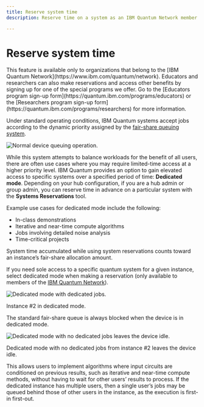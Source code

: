```yaml
---
title: Reserve system time
description: Reserve time on a system as an IBM Quantum Network member

---
```


# Reserve system time

<Admonition type="tip" title="Important">
  This feature is available only to organizations that belong to the [IBM Quantum Network](https://www.ibm.com/quantum/network). Educators and researchers can also make reservations and access other benefits by signing up for one of the special programs we offer. Go to the [Educators program sign-up form](https://quantum.ibm.com/programs/educators) or the [Researchers program sign-up form](https://quantum.ibm.com/programs/researchers) for more information.
</Admonition>

Under standard operating conditions, IBM Quantum systems accept jobs according to the dynamic priority assigned by the [fair-share queuing system](fair-share-queue).

![Normal device queuing operation.](/images/migration/normal_queue_with_providers1.jpg)

While this system attempts to balance workloads for the benefit of all users, there are often use cases where you may require limited-time access at a higher priority level. IBM Quantum provides an option to gain elevated access to specific systems over a specified period of time: **Dedicated mode**. Depending on your hub configuration, if you are a hub admin or group admin, you can reserve time in advance on a particular system with the **Systems Reservations** tool.

Example use cases for dedicated mode include the following:

- In-class demonstrations
- Iterative and near-time compute algorithms
- Jobs involving detailed noise analysis
- Time-critical projects

<Admonition type="info" title="System reservations and fair-share allocation">
  System time accumulated while using system reservations counts toward an instance’s fair-share allocation amount.
</Admonition>

If you need sole access to a specific quantum system for a given instance, select dedicated mode when making a reservation (only available to members of the [IBM Quantum Network](https://www.ibm.com/quantum/network)).

![Dedicated mode with dedicated jobs.](/images/migration/dedicated_queue1.jpg)

Instance #2 in dedicated mode.

The standard fair-share queue is always blocked when the device is in dedicated mode.

![Dedicated mode with no dedicated jobs leaves the device idle.](/images/migration/dedicated_queue_no_jobs1.jpg)

Dedicated mode with no dedicated jobs from instance #2 leaves the device idle.

This allows users to implement algorithms where input circuits are conditioned on previous results, such as iterative and near-time compute methods, without having to wait for other users’ results to process. If the dedicated instance has multiple users, then a single user’s jobs may be queued behind those of other users in the instance, as the execution is first-in first-out.
